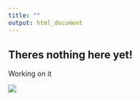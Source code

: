 ```yaml
---
title: ""
output: html_document
---
```


## Theres nothing here yet!

Working on it

![](images/DALL·E 2022-08-09 09.59.40 - a neon lit synthwave doctor with a giant kidney in the background during an exploding nebula, digital art.png)
